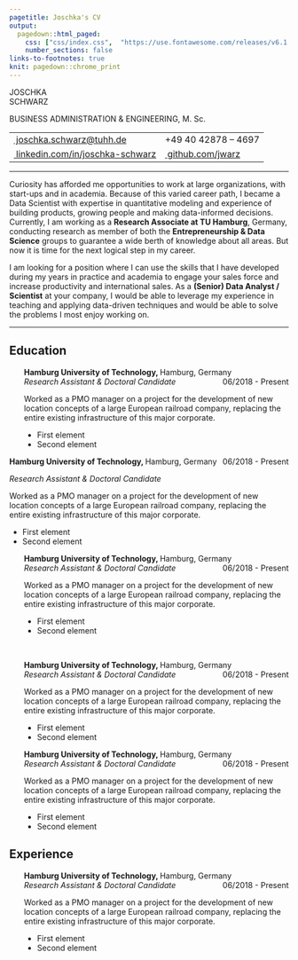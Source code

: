 ```yaml
---
pagetitle: Joschka's CV
output:
  pagedown::html_paged:
    css: ["css/index.css",  "https://use.fontawesome.com/releases/v6.1.1/css/all.css"]
    number_sections: false
links-to-footnotes: true
knit: pagedown::chrome_print
---
```


<!-- Load CSS & Fonts -->
<link rel="preconnect" href="https://fonts.googleapis.com"> 
<link rel="preconnect" href="https://fonts.gstatic.com" crossorigin> 
<link href="https://fonts.googleapis.com/css2?family=Raleway:wght@100;400;600&display=swap" rel="stylesheet">

<!-- CONTENT -->
<div style="position:absolute; top:-10mm; right: 5mm; width: 100%; text-align: right; font-size:8pt;"><i class="fas fa-file-pdf fa-fw"></i>&nbsp; A PDF version is available <a href="https://github.com/jwarz">here</a></div>
<div class="cv-page-wrapper">
<div class="cv-head-wrapper">
<div class="cv-head-left">
<p class="cv-title">JOSCHKA </br> SCHWARZ</p>
<p class="cv-subtitle">BUSINESS ADMINISTRATION & ENGINEERING, M. Sc.<p>
<table class="cv-contact-table">
<tr>
<td><i class="fa fa-envelope fa-fw"></i><a class="no-hyper" href="mailto:joschka.schwarz@tuhh.de">&nbsp;joschka.schwarz@tuhh.de</a></td>
<td><i class="fa fa-phone fa-fw"></i> +49 40 42878 – 4697</td>
</tr>
<tr>
<td><i class="fa-brands fa-linkedin fa-fw"></i><a class="no-hyper" href="https://linkedin.com/in/joschka-schwarz">&nbsp;linkedin.com/in/joschka-schwarz</a></td>
<td><i class="fa-brands fa-github fa-fw"></i><a class="no-hyper" href="https://github.com/jwarz">&nbsp;github.com/jwarz</a></td>
</tr>
</table>
</div>
<div class="cv-head-right"></div>
</div>
<hr>
<p>Curiosity has afforded me opportunities to work at large organizations, with start-ups and in academia. Because of this varied career path, I became a Data Scientist with expertise in quantitative modeling and experience of building products, growing people and making data-informed decisions. Currently, I am working as a <b>Research Associate at TU Hamburg</b>, Germany, conducting research as member of both the <b>Entrepreneurship & Data Science</b> groups to guarantee a wide berth of knowledge about all areas. But now it is time for the next logical step in my career.</p>
<p>I am looking for a position where I can use the skills that I have developed during my years in practice and academia to engage your sales force and increase productivity and international sales. As a <b>(Senior) Data Analyst / Scientist</b> at your company, I would be able to leverage my experience in teaching and applying data-driven techniques and would be able to solve the problems I most enjoy working on.</p>
<hr>
<!-- Contact -->
<h2>Education</h2>
<!-- Exp 1 -->
<div style="margin-left: 0.7cm;">
<p style="margin-bottom: 0px; text-align:left;">
<span><b>Hamburg University of Technology, </b>
</span><span>Hamburg, Germany</span>
<span style="float:right;">06/2018 - Present</span>
</p>
<p style="margin-top: 0px;">
<i>Research Assistant & Doctoral Candidate</i>
</p>
<p>Worked as a PMO manager on a project for the development of new location concepts of a large European railroad company, replacing the entire existing infrastructure of this major corporate.</p>
<p>
<ul>
<li>First element</li>
<li>Second element</li>
</ul>
</p>
</div>
<!-- Exp 2 -->
<div class="cv-entry">
<p>
<span><b>Hamburg University of Technology, </b>
</span><span>Hamburg, Germany</span>
<span style="float:right;">06/2018 - Present</span>
</p>
<p style="margin-top: 0px;">
<i>Research Assistant & Doctoral Candidate</i>
</p>
<p>Worked as a PMO manager on a project for the development of new location concepts of a large European railroad company, replacing the entire existing infrastructure of this major corporate.</p>
<p>
<ul>
<li>First element</li>
<li>Second element</li>
</ul>
</p>
</div>
<!-- Exp 3 -->
<div style="margin-left: 0.7cm;">
<p style="margin-bottom: 0px; text-align:left;">
<span><b>Hamburg University of Technology, </b>
</span><span>Hamburg, Germany</span>
<span style="float:right;">06/2018 - Present</span>
</p>
<p style="margin-top: 0px;">
<i>Research Assistant & Doctoral Candidate</i>
</p>
<p>Worked as a PMO manager on a project for the development of new location concepts of a large European railroad company, replacing the entire existing infrastructure of this major corporate.</p>
<p>
<ul>
<li>First element</li>
<li>Second element</li>
</ul>
</p>
</div>
<br class="pageBreak">
<!-- Exp 4 -->
<div style="margin-left: 0.7cm;">
<p style="margin-bottom: 0px; text-align:left;">
<span><b>Hamburg University of Technology, </b>
</span><span>Hamburg, Germany</span>
<span style="float:right;">06/2018 - Present</span>
</p>
<p style="margin-top: 0px;">
<i>Research Assistant & Doctoral Candidate</i>
</p>
<p>Worked as a PMO manager on a project for the development of new location concepts of a large European railroad company, replacing the entire existing infrastructure of this major corporate.</p>
<p>
<ul>
<li>First element</li>
<li>Second element</li>
</ul>
</p>
</div>
<!-- Exp 5 -->
<div style="margin-left: 0.7cm;">
<p style="margin-bottom: 0px; text-align:left;">
<span><b>Hamburg University of Technology, </b>
</span><span>Hamburg, Germany</span>
<span style="float:right;">06/2018 - Present</span>
</p>
<p style="margin-top: 0px;">
<i>Research Assistant & Doctoral Candidate</i>
</p>
<p>Worked as a PMO manager on a project for the development of new location concepts of a large European railroad company, replacing the entire existing infrastructure of this major corporate.</p>
<p>
<ul>
<li>First element</li>
<li>Second element</li>
</ul>
</p>
</div>
<!-- Contact -->
<h2>Experience</h2>
<!-- Exp 1 -->
<div style="margin-left: 0.7cm;">
<p style="margin-bottom: 0px; text-align:left;">
<span><b>Hamburg University of Technology, </b>
</span><span>Hamburg, Germany</span>
<span style="float:right;">06/2018 - Present</span>
</p>
<p style="margin-top: 0px;">
<i>Research Assistant & Doctoral Candidate</i>
</p>
<p>Worked as a PMO manager on a project for the development of new location concepts of a large European railroad company, replacing the entire existing infrastructure of this major corporate.</p>
<p>
<ul>
<li>First element</li>
<li>Second element</li>
</ul>
</p>
</div>
</div>
